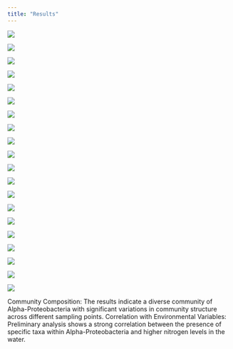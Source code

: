 ```yaml
---
title: "Results"
---
```


![](images/Screen Shot 2024-05-15 at 11.06.36 AM.png)

![](images/Screen Shot 2024-05-15 at 11.07.23 AM.png)

![](images/Screen Shot 2024-05-15 at 11.12.30 AM.png)

![](images/Screen Shot 2024-05-15 at 11.13.32 AM.png)

![](images/Screen Shot 2024-05-15 at 11.14.07 AM.png)

![](images/Screen Shot 2024-05-15 at 11.14.45 AM.png)

![](images/Screen Shot 2024-05-15 at 11.15.23 AM.png)

![](images/Screen Shot 2024-05-15 at 11.15.57 AM.png)

![](images/Screen Shot 2024-05-15 at 11.16.30 AM.png)

![](images/Screen Shot 2024-05-15 at 11.17.33 AM.png)

![](images/Screen Shot 2024-05-15 at 11.18.51 AM.png)

![](images/Screen Shot 2024-05-15 at 11.19.28 AM.png)

![](images/Screen Shot 2024-05-15 at 11.20.03 AM.png)

![](images/Screen Shot 2024-05-15 at 11.20.40 AM.png)

![](images/Screen Shot 2024-05-15 at 11.21.23 AM.png)

![](images/Screen Shot 2024-05-15 at 11.21.56 AM.png)

![](images/Screen Shot 2024-05-15 at 11.22.33 AM.png)

![](images/Screen Shot 2024-05-15 at 11.23.04 AM.png)

![](images/Screen Shot 2024-05-15 at 11.23.42 AM.png)

![](images/Screen Shot 2024-05-15 at 11.24.11 AM.png)

Community Composition: The results indicate a diverse community of Alpha-Proteobacteria with significant variations in community structure across different sampling points. Correlation with Environmental Variables: Preliminary analysis shows a strong correlation between the presence of specific taxa within Alpha-Proteobacteria and higher nitrogen levels in the water.
